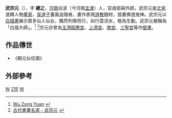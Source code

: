 '''武宗元'''（{{bd|約980年||1050年||Wu}}），字 '''總之'''，[[河南|河南]]白波（今河南[[孟津|孟津]]）人，官虞部員外郎。武宗元是[[北宋|北宋]]道釋人物[[畫家|畫家]]，[[吳道子|吳道子]]畫風追隨者。畫作表現[[道教|道教]]題材，擅畫佛道鬼神。武宗元以[[白描畫|白描畫]]展示眾多仙人仙女，飄然列隊而行，如行雲流水，極為生動。武宗元被稱為「白描大師」。<ref>[http://arts.cultural-china.com/en/77Arts6621.html Wu Zong Yuan] {{webarchive|url=https://web.archive.org/web/20100107005407/http://arts.cultural-china.com/en/77Arts6621.html |date=2010-01-07 }}</ref> <ref>[http://www.zgmhj.com/lidai/songyuan/wuzongyuan.htm 古代書畫名家 - 武宗元] {{webarchive|url=https://web.archive.org/web/20160304105830/http://www.zgmhj.com/lidai/songyuan/wuzongyuan.htm |date=2016-03-04 }}</ref>宗元亦曾為[[玉清昭應宮|玉清昭應宮]]、[[上清宮|上清宮]]、[[南宮|南宮]]、[[三聖宮|三聖宮]]等作[[壁畫|壁畫]]。

==作品傳世==
*《朝元仙仗圖》

==外部參考==
{{reflist|2}}

[[Category:宋朝畫家|W]]
[[Category:武姓|Z宗]]
[[Category:孟津人|W]]
{{China-painter-stub}}
{{宋朝人物小作品}}